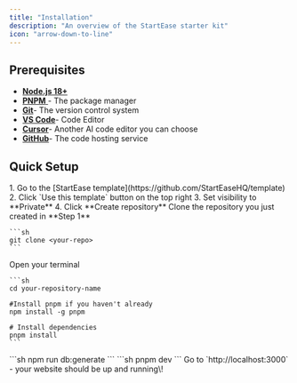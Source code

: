 ```yaml
---
title: "Installation"
description: "An overview of the StartEase starter kit"
icon: "arrow-down-to-line"
---
```


## Prerequisites

- [**Node.js 18+**](https://nodejs.org/en/download/)
- [**PNPM** ](https://pnpm.io/installation)\- The package manager
- [**Git**](https://git-scm.com/downloads)\- The version control system
- [**VS Code**](https://code.visualstudio.com/)\- Code Editor
- [**Cursor**](https://www.cursor.com/)\- Another AI code editor you can choose
- [**GitHub**](https://github.com/)\- The code hosting service

## Quick Setup

<Steps>
  <Step title="Create your own repository">
    1. Go to the [StartEase template](https://github.com/StartEaseHQ/template)
    2. Click `Use this template` button on the top right
    3. Set visibility to **Private**
    4. Click **Create repository**
  </Step>
  <Step title="Clone the repository ">
    Clone the repository you just created in **Step 1**

    ```sh
    git clone <your-repo>
    ```
  </Step>
  <Step title="Install dependencies">
    Open your terminal

    ```sh
    cd your-repository-name
    
    #Install pnpm if you haven't already
    npm install -g pnpm
    
    # Install dependencies
    pnpm install
    ```
  </Step>
  <Step title="Generate the migrations">
    ```sh
    npm run db:generate
    ```
  </Step>
  <Step title="Start development">
    ```sh
    pnpm dev
    ```
  </Step>
</Steps>

<Check>
  Go to `http://localhost:3000` - your website should be up and running\!
</Check>